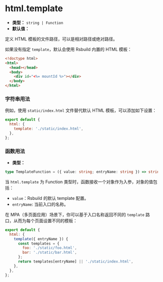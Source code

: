 # html.template

- **类型：** `string | Function`
- **默认值：**

定义 HTML 模板的文件路径，可以是相对路径或绝对路径。

如果没有指定 `template`，默认会使用 Rsbuild 内置的 HTML 模板：

```html
<!doctype html>
<html>
  <head></head>
  <body>
    <div id="<%= mountId %>"></div>
  </body>
</html>
```

### 字符串用法

例如，使用 `static/index.html` 文件替代默认 HTML 模板，可以添加如下设置：

```js
export default {
  html: {
    template: './static/index.html',
  },
};
```

### 函数用法

- **类型：**

```ts
type TemplateFunction = ({ value: string; entryName: string }) => string | void;
```

当 `html.template` 为 Function 类型时，函数接收一个对象作为入参，对象的值包括：

- `value`：Rsbuild 的默认 template 配置。
- `entryName`: 当前入口的名称。

在 MPA（多页面应用）场景下，你可以基于入口名称返回不同的 `template` 路口，从而为每个页面设置不同的模板：

```js
export default {
  html: {
    template({ entryName }) {
      const templates = {
        foo: './static/foo.html',
        bar: './static/bar.html',
      };
      return templates[entryName] || './static/index.html',
    },
  },
};
```

